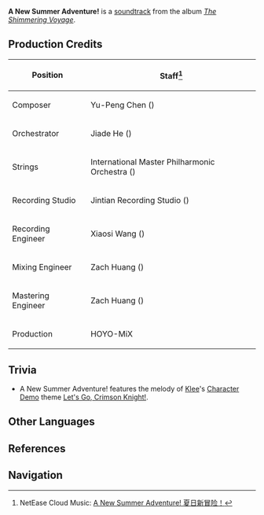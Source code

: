 {{Soundtrack Infobox
|title          =
|image          = The Shimmering Voyage.jpg
|album          = The Shimmering Voyage
|disc           = 4
|number         = 66
|featured       =
|featured2      =
|featured3      =
|featured_disc  =
|featured_disc2 =
|featured_disc3 =
|youtube_id     = OXeli1edmDA
|youtube_time   = 1571
|spotify_id     = 5SITOtiQ3kZUdhlsOin9Wk
|played_in      = Event
|during         = Animated cutscene in ''[[The Final Riddle: A Secret Uncovered]]''
|domain         =
|previous       = Summertime Wonderland
|next           = Tales from the Snow Mountain
}}
'''A New Summer Adventure!''' is a [[soundtrack]] from the album ''[[The Shimmering Voyage]]''.

==Production Credits==
{| class="wikitable" style="text-align:left; height:0.5em"
! Position
! Staff<ref>NetEase Cloud Music: [https://music.163.com/#/song?id=1861579784 A New Summer Adventure! 夏日新冒险！]</ref>
|-
! Composer
| Yu-Peng Chen ({{zh|陈致逸}})
|-
! Orchestrator
| Jiade He ({{zh|何迦德}})
|-
! Strings
| International Master Philharmonic Orchestra ({{zh|国际首席爱乐乐团}})
|-
! Recording Studio
| Jintian Recording Studio ({{zh|金田录音棚}})
|-
! Recording Engineer
| Xiaosi Wang ({{zh|王小四}})
|-
! Mixing Engineer
| Zach Huang ({{zh|黄巍}})
|-
! Mastering Engineer
| Zach Huang ({{zh|黄巍}})
|-
! Production
| HOYO-MiX
|}

==Trivia==
* A New Summer Adventure! features the melody of [[Klee]]'s [[Character Demo]] theme [[Let's Go, Crimson Knight!]].

==Other Languages==
{{Other Languages
|en      = A New Summer Adventure!
|zhs     = 夏日新冒险！
|zhs_rm  = Xiàrì Xīn Màoxiǎn!
|zht     = 夏日新冒險!
|zht_rm  = Xiàrì Xīn Màoxiǎn!
|zh_tl   = 
|ja      = 夏の大冒険！
|ja_rm   = Natsu no Daibouken!
|ja_tl   = Great Summer Adventure!
|tr      = 
|tr_tl   = 
|it      = 
|it_tl   = 
}}

==References==
{{Reflist}}

==Navigation==
{{Soundtrack Navbox|The Shimmering Voyage}}